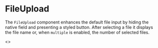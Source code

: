 
<Meta title="Atoms/FileUpload" of={FileUpload} />

# FileUpload

The `FileUpload` component enhances the default file input by hiding the native field and presenting a styled button. After selecting a file it displays the file name or, when `multiple` is enabled, the number of selected files.

<Canvas>
  <Story name="Examples">
    <>
      <FileUpload />
      <br />
      <FileUpload multiple buttonText="Subir archivos" />
    </>
  </Story>
</Canvas>

<ArgsTable of={FileUpload} />

